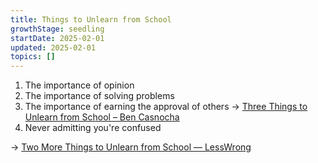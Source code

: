 ```yaml
---
title: Things to Unlearn from School
growthStage: seedling
startDate: 2025-02-01
updated: 2025-02-01
topics: []
---
```


1. The importance of opinion
2. The importance of solving problems
3. The importance of earning the approval of others
-> [Three Things to Unlearn from School – Ben Casnocha](https://casnocha.com/2007/07/three-things-to.html)
4. Never admitting you're confused

-> [Two More Things to Unlearn from School — LessWrong](https://www.lesswrong.com/posts/48WeP7oTec3kBEada/two-more-things-to-unlearn-from-school)
